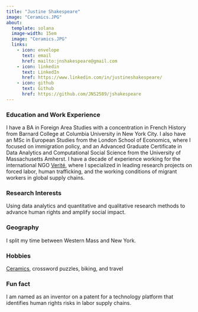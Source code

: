 ```yaml
---
title: "Justine Shakespeare"
image: "Ceramics.JPG"
about:
  template: solana
  image-width: 15em
  image: "Ceramics.JPG"
  links:
    - icon: envelope
      text: email
      href: mailto:jnshakespeare@gmail.com
    - icon: linkedin
      text: LinkedIn
      href: https://www.linkedin.com/in/justineshakespeare/
    - icon: github
      text: Github
      href: https://github.com/JNS2589/jshakespeare
---
```


### Education and Work Experience

I have a BA in Foreign Area Studies with a concentration in French History from Barnard College at Columbia University in New York City. I also have an MSc in European Studies from the London School of Economics, where I focused on immigration policy, and an Advanced Graduate Certificate in Data Analytics and Computational Social Science from the University of Massachusetts Amherst. I have a decade of experience working for the international NGO [Verité](http://verite.org), where I specialized in leading research projects on forced labor, human trafficking, and the working conditions of migrant workers in global supply chains.

### Research Interests

Using data analytics and quantitative and qualitative research methods to advance human rights and amplify social impact.

### Geography

I split my time between Western Mass and New York.

### Hobbies

[Ceramics](https://www.instagram.com/justineshakespeareceramics?igsh=MW9xYmwzaXlyeGhrbA%3D%3D&utm_source=qr), crossword puzzles, biking, and travel

### Fun fact

I am named as an inventor on a patent for a technology platform that identifies human rights risks in labor supply chains.
